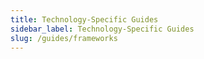 ```yaml
---
title: Technology-Specific Guides
sidebar_label: Technology-Specific Guides
slug: /guides/frameworks
---
```



<div
  style={{
    display: "flex",
    flexWrap: "wrap",
  }}
>
  <OutlinedCard
    title="How to set up feature Flags in Python with Flask"
    icon="tune"
    link="/guides/python-flask-feature-flags"
  ></OutlinedCard>
  <OutlinedCard
    title="Run an A/B Test with Python Flask"
    icon="science"
    link="/guides/python-flask-abtests"
  ></OutlinedCard>
  <OutlinedCard
    title="Feature Flags in NodeJS ExpressJS"
    icon="tune"
    link="/guides/node-express-feature-flags"
  ></OutlinedCard>
  <OutlinedCard
    title="Experimenting in NodeJS ExpressJS"
    icon="science"
    link="/guides/node-express-abtests"
  ></OutlinedCard>
  <OutlinedCard
    title="How to set up Feature Flags with Next.js"
    icon="tune"
    link="/client/javascript-sdk/next-js"
  ></OutlinedCard>
</div>
